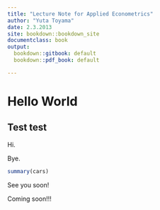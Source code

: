 ```yaml
---
title: "Lecture Note for Applied Econometrics"
author: "Yuta Toyama"
date: 2.3.2013
site: bookdown::bookdown_site
documentclass: book
output:
  bookdown::gitbook: default
  bookdown::pdf_book: default

---
```


# Hello World

## Test test

Hi.

Bye.

```r

summary(cars)

```

See you soon! 

Coming soon!!!

<!-- If you need PDF output, uncomment bookdown::pdf_book above in YAML. You will need a LaTeX installation, e.g., https://yihui.name/tinytex/ -->
